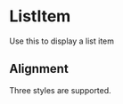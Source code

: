 
<Meta title="Components/Molecules/ListItem" component={ListItem} />

# ListItem

Use this to display a list item

<Canvas>
  <Story name="Component">
    <ListItem
      title="Handles every exception to ensure 100% compliance"
      text="Streamline corrective actions and unify processes when exceptions occur to reduce or eliminate the risk for asset loss."
      iconStyle={1}
    />
  </Story>
</Canvas>

## Alignment

Three styles are supported.

<Canvas>
  <Story name="Icon Styles">
    <ListItem
      title="Meets all pharmacy and healthcare regulatory requirements"
      text="Meet regulatory requirements and reduce the risk of non-compliance with continuous vaccine monitoring and digital logs."
    />
    <br />
    <br />
    <ListItem
      title="Automates the process of vaccine monitoring"
      text="Optimize and automate vaccine storage, handling and monitoring."
      iconStyle={1}
    />
    <br />
    <br />
    <ListItem
      title="Delivers end-to-end monitoring of all key compliance mesaures"
      text="Effortlessly monitor essential temperature and environmental data of your entire process–from lab to shipping through remote cloud monitoring"
      iconStyle={2}
    />
  </Story>
</Canvas>
